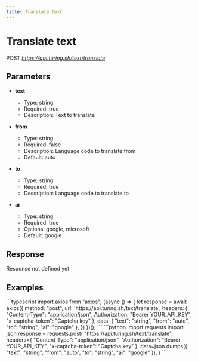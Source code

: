 ```yaml
---
title: Translate text
---
```


# Translate text
POST *https://api.turing.sh/text/translate*

## Parameters


- **text**
  - Type: string
  - Required: true
  - Description: Text to translate

- **from**
  - Type: string
  - Required: false
  - Description: Language code to translate from
  - Default: auto

- **to**
  - Type: string
  - Required: true
  - Description: Language code to translate to

- **ai**
  - Type: string
  - Required: true
  - Options: google, microsoft
  - Default: google

## Response

<Error>Response not defined yet</Error>


## Examples

<CodeGroup title="Translate text example">
  ```typescript
  import axios from "axios";
  (async () => {
    let response = await axios({
      method: "post",
      url: 'https://api.turing.sh/text/translate',
      headers: {
        "Content-Type": "application/json",
        Authorization: "Bearer YOUR_API_KEY",
        "x-captcha-token": "Captcha key"
      },
      data: {
  "text": "string",
  "from": "auto",
  "to": "string",
  "ai": "google"
},
    })
  })();
  ```
  ```python
  import requests
  import json
  response = requests.post(
    "https://api.turing.sh/text/translate",
    headers={
      "Content-Type": "application/json",
      "Authorization": "Bearer YOUR_API_KEY",
      "x-captcha-token": "Captcha key"
    },
    data=json.dumps({
  "text": "string",
  "from": "auto",
  "to": "string",
  "ai": "google"
}),
  )
  ```
</CodeGroup>